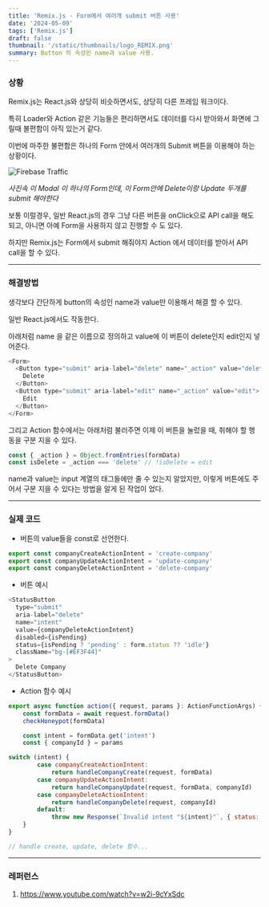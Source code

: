 ```yaml
---
title: 'Remix.js - Form에서 여러개 submit 버튼 사용'
date: '2024-05-09'
tags: ['Remix.js']
draft: false
thumbnail: '/static/thumbnails/logo_REMIX.png'
summary: Button 의 속성인 name과 value 사용.
---
```


### 상황

Remix.js는 React.js와 상당히 비슷하면서도, 상당히 다른 프레임 워크이다.

특히 Loader와 Action 같은 기능들은 편리하면서도 데이터를 다시 받아와서 화면에 그릴때 불편함이 아직 있는거 같다.

이번에 마주한 불편함은 하나의 Form 안에서 여러개의 Submit 버튼을 이용해야 하는 상황이다.

![Firebase Traffic](https://firebasestorage.googleapis.com/v0/b/kevlog-cdd91.appspot.com/o/2024-05%2Fremix_one_form_multiple_buttons.png?alt=media&token=41171ec1-1a21-4b2d-844a-74d8d71f018f)

_사진속 이 Modal 이 하나의 Form인데, 이 Form안에 Delete이랑 Update 두개를 submit 해야한다_

보통 이럴경우, 일반 React.js의 경우 그냥 다른 버튼을 onClick으로 API call을 해도 되고, 아니면 아예 Form을 사용하지 않고 진행할 수 도 있다.

하지만 Remix.js는 Form에서 submit 해줘야지 Action 에서 데이터를 받아서 API call을 할 수 있다.

---

### 해결방법

생각보다 간단하게 button의 속성인 name과 value만 이용해서 해결 할 수 있다.

일반 React.js에서도 작동한다.

아래처럼 name 을 같은 이름으로 정의하고 value에 이 버튼이 delete인지 edit인지 넣어준다.

```js
<Form>
  <Button type="submit" aria-label="delete" name="_action" value="delete">
    Delete
  </Button>
  <Button type="submit" aria-label="edit" name="_action" value="edit">
    Edit
  </Button>
</Form>
```

그리고 Action 함수에서는 아래처럼 불러주면 이제 이 버튼을 눌렀을 때, 취해야 할 행동을 구분 지을 수 있다.

```js
const { _action } = Object.fromEntries(formData)
const isDelete = _action === 'delete' // !isDelete = edit
```

name과 value는 input 계열의 태그들에만 줄 수 있는지 알았지만, 이렇게 버튼에도 주어서 구분 지을 수 있다는 방법을 알게 된 작업이 었다.

---

### 실제 코드

- 버튼의 value들을 const로 선언한다.

```js
export const companyCreateActionIntent = 'create-company'
export const companyUpdateActionIntent = 'update-company'
export const companyDeleteActionIntent = 'delete-company'
```

- 버튼 예시

```js
<StatusButton
  type="submit"
  aria-label="delete"
  name="intent"
  value={companyDeleteActionIntent}
  disabled={isPending}
  status={isPending ? 'pending' : form.status ?? 'idle'}
  className="bg-[#EF3F44]"
>
  Delete Company
</StatusButton>
```

- Action 함수 예시

```js
export async function action({ request, params }: ActionFunctionArgs) {
	const formData = await request.formData()
	checkHoneypot(formData)

	const intent = formData.get('intent')
	const { companyId } = params

switch (intent) {
		case companyCreateActionIntent:
			return handleCompanyCreate(request, formData)
		case companyUpdateActionIntent:
			return handleCompanyUpdate(request, formData, companyId)
		case companyDeleteActionIntent:
			return handleCompanyDelete(request, companyId)
		default:
			throw new Response(`Invalid intent "${intent}"`, { status: 400 })
	}
}

// handle create, update, delete 함수...
```

---

### 레퍼런스

1. https://www.youtube.com/watch?v=w2i-9cYxSdc
